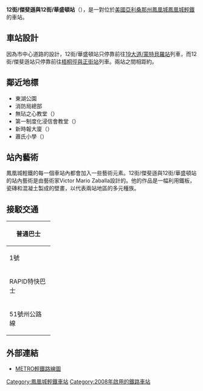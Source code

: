 {{Infobox station
|name=12街/傑斐遜街與12街/華盛頓
|engname=12th Street/Jefferson and 12th Street/Washington
|nametype=station
|livery=#cef2e0
|namecolour=Black
|linecolour=Purple
|location=[[美國|美國]][[亞利桑那州|亞利桑那州]][[鳳凰城|鳳凰城]]
|line=[[鳳凰城輕鐵|鳳凰城輕鐵]]
|stationhours=0500－2300
|hours=0500－2300
|connection=見下
|openday=2008年12月27日
|stationtype=地面車站
|platformtype=[[側式月台|側式月台]]
|platform=各1
}}
'''12街/傑斐遜與12街/華盛頓站'''（{{lang-en|12th Street/Jefferson and 12th Street/Washington stations}}），是一對位於[[美國|美國]][[亞利桑那州|亞利桑那州]][[鳳凰城|鳳凰城]][[鳳凰城輕鐵|鳳凰城輕鐵]]的車站。

==車站設計==
因為市中心道路的設計，12街/華盛頓站只停靠前往[[19大道／蒙特貝羅站|19大道/蒙特貝羅站]]列車，而12街/傑斐遜站只停靠前往[[梧桐徑與正街站|梧桐徑與正街站]]列車。兩站之間相距約{{convert|500|ft|m|1|link=on}}。

==鄰近地標==
*東湖公園
*消防局總部
*無玷之心教堂（{{lang-en|Immaculate Heart Church}}）
*第一制度化浸信會教堂（{{lang-en|First Institutional Baptist Church}}）
*新時報大廈（{{lang-en|New Times Building}}）
*蕭氏小學（{{lang-en|Shaw Elementary School}}）

==站內藝術==
鳳凰城輕鐵的每一個車站內都會加入一些藝術元素。12街/傑斐遜與12街/華盛頓站的站內藝術是由藝術家Victor Mario Zaballa設計的。他的作品是一幅利用鐵板，瓷磚和混凝土製成的壁畫，以代表兩站地區的多元種族。

==接駁交通==
{| class=wikitable width=200
|-
! colspan=2 | 普通巴士
|-
| width=100 | 1號 || 16號
|-
! colspan=2 | RAPID特快巴士
|-
| colspan=2 | 51號州公路線
|}

==外部連結==
* [http://www.valleymetro.org/bus_schedules/bus_routes/maps/LTRL.png METRO輕鐵路線圖]{{dead link|date=2018年5月 |bot=InternetArchiveBot |fix-attempted=yes }} {{en}}

{{鳳凰城輕鐵}}
[[Category:鳳凰城輕鐵車站|Category:鳳凰城輕鐵車站]]
[[Category:2008年啟用的鐵路車站|Category:2008年啟用的鐵路車站]]